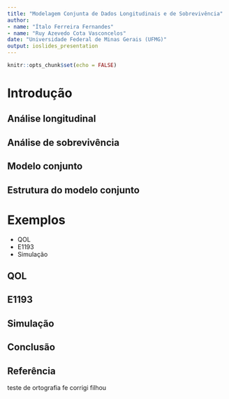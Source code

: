 ```yaml
---
title: "Modelagem Conjunta de Dados Longitudinais e de Sobrevivência"
author: 
- name: "Ítalo Ferreira Fernandes"
- name: "Ruy Azevedo Cota Vasconcelos"
date: "Universidade Federal de Minas Gerais (UFMG)"
output: ioslides_presentation
---
```


```r
knitr::opts_chunk$set(echo = FALSE)
```

# Introdução


## Análise longitudinal


## Análise de sobrevivência


## Modelo conjunto


## Estrutura do modelo conjunto

# Exemplos 
| 
 - QOL
 - E1193
 - Simulação

## QOL

## E1193
 
## Simulação

## Conclusão

## Referência
teste de ortografia fe corrigi filhou 
